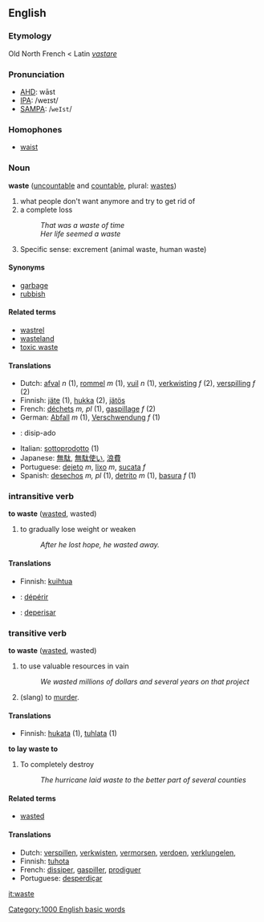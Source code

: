 ==English==
===Etymology===
Old North French < Latin ''[[vastare]]''
===Pronunciation===
*[[w:AHD|AHD]]: wāst
*[[w:IPA|IPA]]: /weɪst/
*[[w:SAMPA|SAMPA]]: /<tt>weIst</tt>/

===Homophones===
*[[waist]]

===Noun===
'''waste''' ([[uncountable]] and [[countable]], plural: [[wastes]])

# what people don't want anymore and try to get rid of
# a complete loss
#: ''That was a waste of time''
#: ''Her life seemed a waste''
# Specific sense: excrement (animal waste, human waste)

====Synonyms====
*[[garbage]]
*[[rubbish]]

====Related terms====
*[[wastrel]]
*[[wasteland]]
*[[toxic waste]]

====Translations====
*Dutch: [[afval]] ''n'' (1), [[rommel]] ''m'' (1), [[vuil]] ''n'' (1), [[verkwisting]] ''f'' (2), [[verspilling]] ''f'' (2)
*Finnish: [[jäte]] (1), [[hukka]] (2), [[jätös]]
*French: [[déchets]] ''m, pl'' (1), [[gaspillage]] ''f'' (2)
*German: [[Abfall]] ''m'' (1), [[Verschwendung]] ''f'' (1)
* {{io}} : disip-ado
*Italian: [[sottoprodotto]] (1)
*Japanese: [[無駄]], [[無駄使い]], [[浪費]]
*Portuguese: [[dejeto]] ''m'', [[lixo]] ''m'', [[sucata]] ''f''
*Spanish: [[desechos]] ''m, pl'' (1), [[detrito]] ''m'' (1), [[basura]] ''f'' (1)

=== intransitive verb ===
'''to waste''' ([[wasted]], wasted)

# to gradually lose weight or weaken
#: ''After he lost hope, he wasted away.''

====Translations====
*Finnish: [[kuihtua]]
* {{fr}} : [[dépérir]]
* {{io}} : [[deperisar]]

=== transitive verb ===
'''to waste''' ([[wasted]], wasted)

# to use valuable resources in vain
#: ''We wasted millions of dollars and several years on that project''
# (slang) to [[murder]].

====Translations====
*Finnish: [[hukata]] (1), [[tuhlata]] (1)

'''to lay waste to'''

# To completely destroy
#: ''The hurricane laid waste to the better part of several counties''

====Related terms====
*[[wasted]]

====Translations====
*Dutch: [[verspillen]], [[verkwisten]], [[vermorsen]], [[verdoen]], [[verklungelen]], 
*Finnish: [[tuhota]]
*French: [[dissiper]], [[gaspiller]], [[prodiguer]]
*Portuguese: [[desperdiçar]]
[[Category:1000 English basic words]]

[[it:waste]]